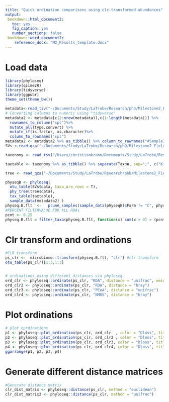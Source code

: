 ```yaml
---
title: "Quick ordination comparisons using clr-transformed abundances"
output: 
 bookdown::html_document2:
   toc: yes
   fig_caption: yes
   number_sections: false
 bookdown::word_document2:
    reference_docx: "M2_Results_template.docx"
---
```


# Load data 
```r
library(phyloseq)
library(qiime2R)
library(tidyverse)
library(ggpubr)
theme_set(theme_bw())  

metadata<-read_tsv("~/Documents/Study/LaTrobe/Research/phD/Milestone2_Field_Survey/M2_Bacteria/M2_Qiime_output_Bacteria2020run/metadata.tsv") #requires tidyverse
# Converting columns to numeric using "tidyverse"
metadata2 <- metadata[c(2:nrow(metadata)),c(1:length(metadata))] %>%
  rownames_to_column("spl")%>%
  mutate_all(type.convert) %>%
  mutate_if(is.factor, as.character)%>%
  column_to_rownames("spl")
metadata2 <- metadata2 %>% as_tibble() %>% column_to_rownames("#SampleID")
SVs <-read_qza("~/Documents/Study/LaTrobe/Research/phD/Milestone2_Field_Survey/M2_Bacteria/M2_Qiime_output_Bacteria2020run_200317/feature_table_insertiontreefiltered_gg.qza")

taxonomy <- read_tsv("/Users/christiankrohn/Documents/Study/LaTrobe/Research/phD/Milestone2_Field_Survey/M2_Bacteria/M2_Qiime_output_Bacteria2020run_200317/taxonomy_gg.tsv") %>% filter(Taxon != "categorical")  %>% rename(Feature.ID = `Feature ID`)

taxtable <- taxonomy %>% as_tibble() %>% separate(Taxon, sep=";", c("Kingdom","Phylum","Class","Order","Family","Genus","Species"))  %>% dplyr::select(-Confidence) %>% column_to_rownames("Feature.ID") %>% as.matrix() 

tree <- read_qza("~/Documents/Study/LaTrobe/Research/phD/Milestone2_Field_Survey/M2_Bacteria/M2_Qiime_output_Bacteria2020run_200317/insertion-tree_gg.qza")

physeqB <- phyloseq(
  otu_table(SVs$data, taxa_are_rows = T), 
  phy_tree(tree$data), 
  tax_table(taxtable), 
  sample_data(metadata2) )
physeq.B.flt  <-   prune_samples(sample_data(physeqB)$Farm != "C", physeqB)
#PERCENT FILTERVALUE FOR ALL RDAs
pcnt <- 0.25
physeq.B.flt = filter_taxa(physeq.B.flt, function(x) sum(x > 0) > (pcnt*length(x)), TRUE) #must be present in x percent of samples
```

# Clr transform and ordinations
```r

#CLR transform 
ps_clr <-  microbiome::transform(physeq.B.flt, "clr") #clr transform
otu_table(ps_clr)[1:3,1:3]


# ordinations using different distances via phyloseq
ord_clr <- phyloseq::ordinate(ps_clr, "RDA", distance = "unifrac", weighted=FALSE) #using any difference here gives the same result.
ord_clr2 <- phyloseq::ordinate(ps_clr, "RDA", distance = "bray")
ord_clr3 <- phyloseq::ordinate(ps_clr, "PCoA", distance = "unifrac")
ord_clr4 <- phyloseq::ordinate(ps_clr, "NMDS", distance = "bray")
```

# Plot ordinations
```r
# plot oprdinations
p1 <- phyloseq::plot_ordination(ps_clr, ord_clr  , color = "Dloss", title = "PCA, unw. unifrac (clr)")
p2 <- phyloseq::plot_ordination(ps_clr, ord_clr2 , color = "Dloss", title = "PCA, Bray Curtis (clr)") 
p3 <- phyloseq::plot_ordination(ps_clr, ord_clr3, color = "Dloss", title = "PCoA, Bray Curtis (clr)")
p4 <- phyloseq::plot_ordination(ps_clr, ord_clr4, color = "Dloss", title = "NMDS, Bray Curtis (clr)")
ggarrange(p1, p2, p3, p4)
```

# Generate different distance matrices 
```r
#Generate distance matrix 
clr_dist_matrix <- phyloseq::distance(ps_clr, method = "euclidean") 
clr_dist_matrix2 <- phyloseq::distance(ps_clr, method = "unifrac")

```

